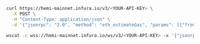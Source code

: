 
<Tabs>
  <TabItem value="curl">

```bash
curl https://hemi-mainnet.infura.io/v3/<YOUR-API-KEY> \
  -X POST \
  -H "Content-Type: application/json" \
  -d '{"jsonrpc": "2.0", "method": "eth_estimateGas", "params": [{"from": "0x9cE564c7d09f88E7d8233Cdd3A4d7AC42aBFf3aC", "to": "0xd46e8dd67c5d32be8058bb8eb970870f07244567", "value": "0x9184e72a"}], "id": 1}'
```

  </TabItem>
  <TabItem value="WSS" label="WSS">

```bash
wscat -c wss://hemi-mainnet.infura.io/ws/v3/<YOUR-API-KEY> -x '{"jsonrpc": "2.0", "method": "eth_estimateGas", "params": [{"from": "0x9cE564c7d09f88E7d8233Cdd3A4d7AC42aBFf3aC", "to": "0xd46e8dd67c5d32be8058bb8eb970870f07244567", "value": "0x9184e72a"}], "id": 1}'
```

  </TabItem>
</Tabs>
